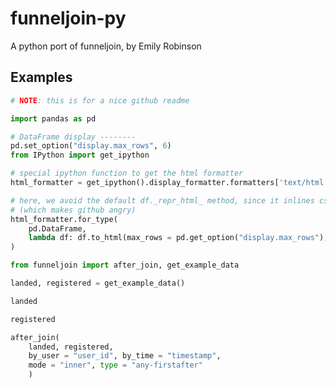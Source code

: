 # funneljoin-py
A python port of funneljoin, by Emily Robinson

## Examples

```python
# NOTE: this is for a nice github readme

import pandas as pd

# DataFrame display --------
pd.set_option("display.max_rows", 6)
from IPython import get_ipython

# special ipython function to get the html formatter
html_formatter = get_ipython().display_formatter.formatters['text/html']

# here, we avoid the default df._repr_html_ method, since it inlines css
# (which makes github angry)
html_formatter.for_type(
    pd.DataFrame,
    lambda df: df.to_html(max_rows = pd.get_option("display.max_rows"), show_dimensions = True)
)
```

```python
from funneljoin import after_join, get_example_data

landed, registered = get_example_data()
```

```python
landed
```

```python
registered
```

```python
after_join(
    landed, registered,
    by_user = "user_id", by_time = "timestamp",
    mode = "inner", type = "any-firstafter"
    )
```
